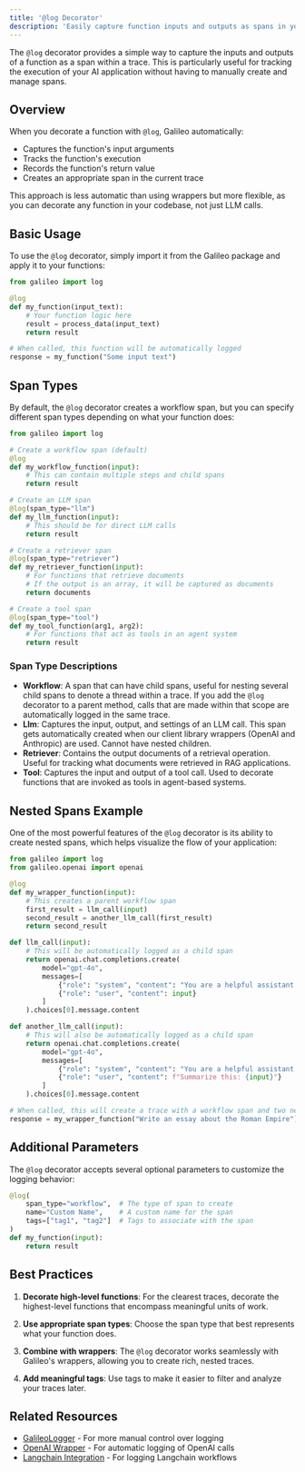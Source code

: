 ```yaml
---
title: '@log Decorator'
description: 'Easily capture function inputs and outputs as spans in your traces'
---
```


The `@log` decorator provides a simple way to capture the inputs and outputs of a function as a span within a trace. This is particularly useful for tracking the execution of your AI application without having to manually create and manage spans.

## Overview

When you decorate a function with `@log`, Galileo automatically:
- Captures the function's input arguments
- Tracks the function's execution
- Records the function's return value
- Creates an appropriate span in the current trace

This approach is less automatic than using wrappers but more flexible, as you can decorate any function in your codebase, not just LLM calls.

## Basic Usage

To use the `@log` decorator, simply import it from the Galileo package and apply it to your functions:

```python
from galileo import log

@log
def my_function(input_text):
    # Your function logic here
    result = process_data(input_text)
    return result

# When called, this function will be automatically logged
response = my_function("Some input text")
```

## Span Types

By default, the `@log` decorator creates a workflow span, but you can specify different span types depending on what your function does:

```python
from galileo import log

# Create a workflow span (default)
@log
def my_workflow_function(input):
    # This can contain multiple steps and child spans
    return result

# Create an LLM span
@log(span_type="llm")
def my_llm_function(input):
    # This should be for direct LLM calls
    return result

# Create a retriever span
@log(span_type="retriever")
def my_retriever_function(input):
    # For functions that retrieve documents
    # If the output is an array, it will be captured as documents
    return documents

# Create a tool span
@log(span_type="tool")
def my_tool_function(arg1, arg2):
    # For functions that act as tools in an agent system
    return result
```

### Span Type Descriptions

- **Workflow**: A span that can have child spans, useful for nesting several child spans to denote a thread within a trace. If you add the `@log` decorator to a parent method, calls that are made within that scope are automatically logged in the same trace.
- **Llm**: Captures the input, output, and settings of an LLM call. This span gets automatically created when our client library wrappers (OpenAI and Anthropic) are used. Cannot have nested children.
- **Retriever**: Contains the output documents of a retrieval operation. Useful for tracking what documents were retrieved in RAG applications.
- **Tool**: Captures the input and output of a tool call. Used to decorate functions that are invoked as tools in agent-based systems.

## Nested Spans Example

One of the most powerful features of the `@log` decorator is its ability to create nested spans, which helps visualize the flow of your application:

```python
from galileo import log
from galileo.openai import openai

@log
def my_wrapper_function(input):
    # This creates a parent workflow span
    first_result = llm_call(input)
    second_result = another_llm_call(first_result)
    return second_result

def llm_call(input):
    # This will be automatically logged as a child span
    return openai.chat.completions.create(
        model="gpt-4o",
        messages=[
            {"role": "system", "content": "You are a helpful assistant."},
            {"role": "user", "content": input}
        ]
    ).choices[0].message.content

def another_llm_call(input):
    # This will also be automatically logged as a child span
    return openai.chat.completions.create(
        model="gpt-4o",
        messages=[
            {"role": "system", "content": "You are a helpful assistant."},
            {"role": "user", "content": f"Summarize this: {input}"}
        ]
    ).choices[0].message.content

# When called, this will create a trace with a workflow span and two nested LLM spans
response = my_wrapper_function("Write an essay about the Roman Empire")
```

## Additional Parameters

The `@log` decorator accepts several optional parameters to customize the logging behavior:

```python
@log(
    span_type="workflow",  # The type of span to create
    name="Custom Name",    # A custom name for the span
    tags=["tag1", "tag2"]  # Tags to associate with the span
)
def my_function(input):
    return result
```

## Best Practices

1. **Decorate high-level functions**: For the clearest traces, decorate the highest-level functions that encompass meaningful units of work.

2. **Use appropriate span types**: Choose the span type that best represents what your function does.

3. **Combine with wrappers**: The `@log` decorator works seamlessly with Galileo's wrappers, allowing you to create rich, nested traces.

4. **Add meaningful tags**: Use tags to make it easier to filter and analyze your traces later.

## Related Resources

- [GalileoLogger](/sdk-api/python/logging/galileo-logger) - For more manual control over logging
- [OpenAI Wrapper](/sdk-api/python/wrappers/openai) - For automatic logging of OpenAI calls
- [Langchain Integration](/sdk-api/python/wrappers/langchain) - For logging Langchain workflows 